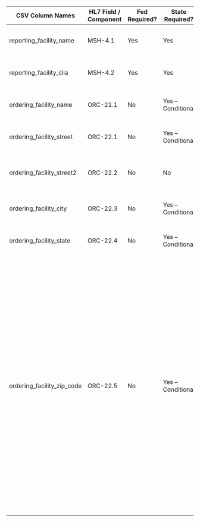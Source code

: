 <table className="usa-table">
    <thead>
        <tr>
            <th>CSV Column Names</th>
            <th>HL7 Field / Component</th>
            <th>Fed Required?</th>
            <th>State Required?</th>
            <th>Data Requirements</th>
            <th>Additional Guidance</th>
        </tr>
    </thead>
    <tbody>
        <tr>
            <td>
                reporting_facility_name
            </td>
            <td>
                MSH-4.1
            </td>
            <td>
                Yes
            </td>
            <td>
                Yes
            </td>
            <td></td>
            <td>
                Can be left blank for CSV if same as testing_lab_name.
            </td>
        </tr>
        <tr>
            <td>
                reporting_facility_clia
            </td>
            <td>
                MSH-4.2
            </td>
            <td>
                Yes
            </td>
            <td>
                Yes
            </td>
            <td></td>
            <td>
                Can be left blank for CSV if same as testing_lab_clia.
            </td>
        </tr>
        <tr>
            <td>
                ordering_facility_name
            </td>
            <td>
                ORC-21.1
            </td>
            <td>
                No
            </td>
            <td>
                Yes – Conditional
            </td>
            <td>
                Enter ordering facility name.
            </td>
            <td>
                Can be left blank for CSV if same as testing_lab_name. 
            </td>
        </tr>
        <tr>
            <td>
                ordering_facility_street
            </td>
            <td>
                ORC-22.1
            </td>
            <td>
                No
            </td>
            <td>
                Yes – Conditional
            </td>
            <td>
                Enter the street address of the ordering facility.
            </td>
            <td>
                Can be left blank for CSV if same as testing_lab_street.
            </td>
        </tr>
        <tr>
            <td>
                ordering_facility_street2
            </td>
            <td>
                ORC-22.2
            </td>
            <td>
                No
            </td>
            <td>
                No
            </td>
            <td>
                Optional: Enter ordering facility's additional address information, if applicable.
            </td>
            <td>
                This value is optional and can be left blank if no information is provided.
            </td>
        </tr>
        <tr>
            <td>
                ordering_facility_city
            </td>
            <td>
                ORC-22.3
            </td>
            <td>
                No
            </td>
            <td>
                Yes – Conditional
            </td>
            <td>
                Enter ordering facility's city.
            </td>
            <td>
                Can be left blank for CSV if same as testing_lab_city. 
            </td>
        </tr>
        <tr>
            <td>
                ordering_facility_state
            </td>
            <td>
                ORC-22.4
            </td>
            <td>
                No
            </td>
            <td>
                Yes – Conditional
            </td>
            <td>
                Enter ordering facility's state using the two-character abbreviation.
            </td>
            <td>
                Can be left blank for CSV if same as testing_lab_state.
            </td>
        </tr>
        <tr>
            <td>
                ordering_facility_zip_code
            </td>
            <td>
                ORC-22.5
            </td>
            <td>
                No
            </td>
            <td>
                Yes – Conditional
            </td>
            <td>
                Enter ordering facility zip code. 

                **Accepted Format:**
                * 12345
                * 12345-6789
            </td>
            <td>
                Can be left blank for CSV if same as testing_lab_zip_code.
            </td>
        </tr>
        <tr>
            <td>
                ordering_facility_phone_number
            </td>
            <td>
                ORC-23
            </td>
            <td>
                No
            </td>
            <td>
                Yes – Conditional
            </td>
            <td>
                Enter ordering facility phone number. 

                **Accepted Format:**
                000-000-0000
            </td>
            <td>
                Can be left blank for CSV if same as testing_lab_phone_number.
            </td>
        </tr>
    </tbody>
</table>
